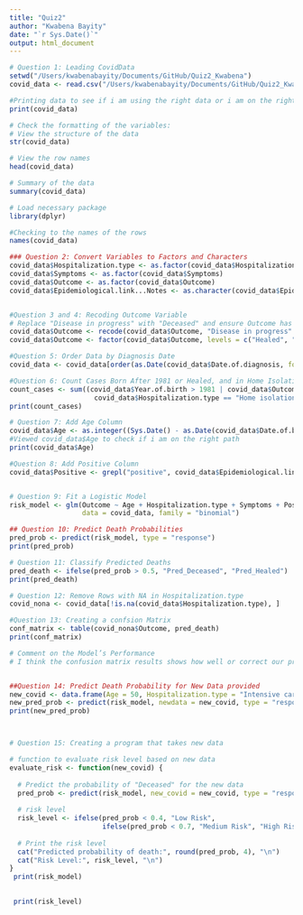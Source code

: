 ```yaml
---
title: "Quiz2"
author: "Kwabena Bayity"
date: "`r Sys.Date()`"
output: html_document
---
```


```r


# Question 1: Leading CovidData
setwd("/Users/kwabenabayity/Documents/GitHub/Quiz2_Kwabena")
covid_data <- read.csv("/Users/kwabenabayity/Documents/GitHub/Quiz2_Kwabena/covid.csv" )

#Printing data to see if i am using the right data or i am on the right path
print(covid_data)

# Check the formatting of the variables:
# View the structure of the data
str(covid_data)

# View the row names
head(covid_data)

# Summary of the data
summary(covid_data)

# Load necessary package
library(dplyr)

#Checking to the names of the rows
names(covid_data)

### Question 2: Convert Variables to Factors and Characters
covid_data$Hospitalization.type <- as.factor(covid_data$Hospitalization.type)
covid_data$Symptoms <- as.factor(covid_data$Symptoms)
covid_data$Outcome <- as.factor(covid_data$Outcome)
covid_data$Epidemiological.link...Notes <- as.character(covid_data$Epidemiological.link...Notes)


#Question 3 and 4: Recoding Outcome Variable
# Replace "Disease in progress" with "Deceased" and ensure Outcome has only two levels: "Healed" and "Deceased"
covid_data$Outcome <- recode(covid_data$Outcome, "Disease in progress" = "Deceased")
covid_data$Outcome <- factor(covid_data$Outcome, levels = c("Healed", "Deceased"))

#Question 5: Order Data by Diagnosis Date
covid_data <- covid_data[order(as.Date(covid_data$Date.of.diagnosis, format="%Y-%m-%d")), ]

#Question 6: Count Cases Born After 1981 or Healed, and in Home Isolation
count_cases <- sum((covid_data$Year.of.birth > 1981 | covid_data$Outcome == "Healed") & 
                     covid_data$Hospitalization.type == "Home isolation")
print(count_cases)

# Question 7: Add Age Column
covid_data$Age <- as.integer((Sys.Date() - as.Date(covid_data$Date.of.birth, format="%Y-%m-%d")) / 365)
#Viewed covid_data$Age to check if i am on the right path
print(covid_data$Age)

#Question 8: Add Positive Column
covid_data$Positive <- grepl("positive", covid_data$Epidemiological.link...Notes, ignore.case = TRUE)


# Question 9: Fit a Logistic Model
risk_model <- glm(Outcome ~ Age + Hospitalization.type + Symptoms + Positive, 
                  data = covid_data, family = "binomial")

## Question 10: Predict Death Probabilities
pred_prob <- predict(risk_model, type = "response")
print(pred_prob)

# Question 11: Classify Predicted Deaths
pred_death <- ifelse(pred_prob > 0.5, "Pred_Deceased", "Pred_Healed")
print(pred_death)

# Question 12: Remove Rows with NA in Hospitalization.type
covid_nona <- covid_data[!is.na(covid_data$Hospitalization.type), ]

#Question 13: Creating a confsion Matrix
conf_matrix <- table(covid_nona$Outcome, pred_death)
print(conf_matrix)

# Comment on the Model’s Performance
# I think the confusion matrix results shows how well or correct our prediction is interms of predicted cases counted.


##Question 14: Predict Death Probability for New Data provided 
new_covid <- data.frame(Age = 50, Hospitalization.type = "Intensive care", Symptoms = "Symptomatic", Positive = TRUE)
new_pred_prob <- predict(risk_model, newdata = new_covid, type = "response")
print(new_pred_prob)



# Question 15: Creating a program that takes new data

# function to evaluate risk level based on new data
evaluate_risk <- function(new_covid) {
  
  # Predict the probability of "Deceased" for the new data
  pred_prob <- predict(risk_model, new_covid = new_covid, type = "response")
  
  # risk level
  risk_level <- ifelse(pred_prob < 0.4, "Low Risk",
                       ifelse(pred_prob < 0.7, "Medium Risk", "High Risk"))
  
  # Print the risk level
  cat("Predicted probability of death:", round(pred_prob, 4), "\n")
  cat("Risk Level:", risk_level, "\n")
}
 print(risk_model)
 

 print(risk_level)

```

